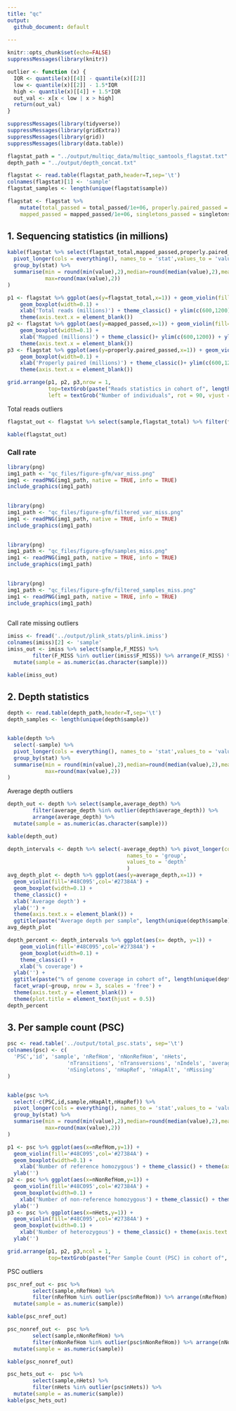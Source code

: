 ```yaml
---
title: "qc"
output:
  github_document: default
  
---
```


```r
knitr::opts_chunk$set(echo=FALSE)
suppressMessages(library(knitr))
```

```r
outlier <- function (x) {
  IQR <- quantile(x)[[4]] - quantile(x)[[2]]
  low <- quantile(x)[[2]] - 1.5*IQR
  high <- quantile(x)[[4]] + 1.5*IQR
  out_val <- x[x < low | x > high]
  return(out_val)
}
```

```r
suppressMessages(library(tidyverse))
suppressMessages(library(gridExtra))
suppressMessages(library(grid))
suppressMessages(library(data.table))

flagstat_path = "../output/multiqc_data/multiqc_samtools_flagstat.txt"
depth_path = "../output/depth_concat.txt"

flagstat <- read.table(flagstat_path,header=T,sep='\t')
colnames(flagstat)[1] <- 'sample'
flagstat_samples <- length(unique(flagstat$sample))

flagstat <- flagstat %>% 
    mutate(total_passed = total_passed/1e+06, properly.paired_passed = properly.paired_passed/1e+06, flagstat_total = flagstat_total/1e+06,
    mapped_passed = mapped_passed/1e+06, singletons_passed = singletons_passed/1e+06, duplicates_passed = duplicates_passed/1e+06)

```

## 1. Sequencing statistics (in millions)

```r
kable(flagstat %>% select(flagstat_total,mapped_passed,properly.paired_passed) %>%
  pivot_longer(cols = everything(), names_to = 'stat',values_to = 'value') %>%
  group_by(stat) %>% 
  summarise(min = round(min(value),2),median=round(median(value),2),mean=round(mean(value),2),
            max=round(max(value),2))
)
```


```r
p1 <- flagstat %>% ggplot(aes(y=flagstat_total,x=1)) + geom_violin(fill='#48C095',col='#27384A') +
    geom_boxplot(width=0.1) +
    xlab('Total reads (millions)') + theme_classic() + ylim(c(600,1200)) + ylab('') + 
    theme(axis.text.x = element_blank())
p2 <- flagstat %>% ggplot(aes(y=mapped_passed,x=1)) + geom_violin(fill='#48C095',col='#27384A') +
    geom_boxplot(width=0.1) +
    xlab('Mapped (millions)') + theme_classic()+ ylim(c(600,1200)) + ylab('') + 
    theme(axis.text.x = element_blank())
p3 <- flagstat %>% ggplot(aes(y=properly.paired_passed,x=1)) + geom_violin(fill='#48C095',col='#27384A') +
    geom_boxplot(width=0.1) + 
    xlab('Properly paired (millions)') + theme_classic()+ ylim(c(600,1200)) + ylab('') + 
    theme(axis.text.x = element_blank())

grid.arrange(p1, p2, p3,nrow = 1, 
             top=textGrob(paste("Reads statistics in cohort of", length(unique(flagstat$sample)), 'individuals',sep=' ')), 
             left = textGrob("Number of individuals", rot = 90, vjust = 1))

```


Total reads outliers 

```r
flagstat_out <- flagstat %>% select(sample,flagstat_total) %>% filter(flagstat_total %in% outlier(flagstat$flagstat_total)) %>% mutate(sample = as.numeric(sample))

kable(flagstat_out)
```

### Call rate

```r
library(png)
img1_path <- "qc_files/figure-gfm/var_miss.png"
img1 <- readPNG(img1_path, native = TRUE, info = TRUE)
include_graphics(img1_path)
  
```

```r
library(png)
img1_path <- "qc_files/figure-gfm/filtered_var_miss.png"
img1 <- readPNG(img1_path, native = TRUE, info = TRUE)
include_graphics(img1_path)
  
```

```r
library(png)
img1_path <- "qc_files/figure-gfm/samples_miss.png"
img1 <- readPNG(img1_path, native = TRUE, info = TRUE)
include_graphics(img1_path)
  
```

```r
library(png)
img1_path <- "qc_files/figure-gfm/filtered_samples_miss.png"
img1 <- readPNG(img1_path, native = TRUE, info = TRUE)
include_graphics(img1_path)
  
```

Call rate missing outliers 

```r
imiss <- fread('../output/plink_stats/plink.imiss')
colnames(imiss)[2] <- 'sample'
imiss_out <- imiss %>% select(sample,F_MISS) %>% 
        filter(F_MISS %in% outlier(imiss$F_MISS)) %>% arrange(F_MISS) %>%
  mutate(sample = as.numeric(as.character(sample)))

kable(imiss_out) 

```


## 2. Depth statistics

```r
depth <- read.table(depth_path,header=T,sep='\t')
depth_samples <- length(unique(depth$sample))


kable(depth %>% 
  select(-sample) %>% 
  pivot_longer(cols = everything(), names_to = 'stat',values_to = 'value') %>%
  group_by(stat) %>% 
  summarise(min = round(min(value),2),median=round(median(value),2),mean=round(mean(value),2),
            max=round(max(value),2))
)
```

Average depth outliers 

```r
depth_out <- depth %>% select(sample,average_depth) %>% 
        filter(average_depth %in% outlier(depth$average_depth)) %>% 
        arrange(average_depth) %>% 
  mutate(sample = as.numeric(as.character(sample)))

kable(depth_out)
```

```r
depth_intervals <- depth %>% select(-average_depth) %>% pivot_longer(cols = -sample,
                                      names_to = 'group', 
                                      values_to = 'depth'
                                      )
avg_depth_plot <- depth %>% ggplot(aes(y=average_depth,x=1)) + 
  geom_violin(fill='#48C095',col='#27384A') + 
  geom_boxplot(width=0.1) +
  theme_classic() +
  xlab('Average depth') + 
  ylab('') +
  theme(axis.text.x = element_blank()) + 
  ggtitle(paste("Average depth per sample", length(unique(depth$sample)), 'unrelated individuals',sep=' ')) + theme(plot.title = element_text(hjust = 0.5))
avg_depth_plot
```


```r
depth_percent <- depth_intervals %>% ggplot(aes(x= depth, y=1)) + 
    geom_violin(fill='#48C095',col='#27384A') +
    geom_boxplot(width=0.1) +
    theme_classic() +
    xlab('% coverage') + 
  ylab('') +
  ggtitle(paste("% of genome coverage in cohort of", length(unique(depth$sample)), 'unrelated individuals',sep=' ')) + 
  facet_wrap(~group, nrow = 3, scales = 'free') +
  theme(axis.text.y = element_blank()) + 
  theme(plot.title = element_text(hjust = 0.5))
depth_percent
```

## 3. Per sample count (PSC)

```r

psc <- read.table('../output/total_psc.stats', sep='\t')
colnames(psc) <- c(
  'PSC','id', 'sample', 'nRefHom', 'nNonRefHom', 'nHets', 
                   'nTransitions', 'nTransversions', 'nIndels', 'average_depth',
                   'nSingletons', 'nHapRef', 'nHapAlt', 'nMissing'
)


kable(psc %>% 
  select(-c(PSC,id,sample,nHapAlt,nHapRef)) %>% 
  pivot_longer(cols = everything(), names_to = 'stat',values_to = 'value') %>%
  group_by(stat) %>% 
  summarise(min = round(min(value),2),median=round(median(value),2),mean=round(mean(value),2),
            max=round(max(value),2))
)

p1 <- psc %>% ggplot(aes(x=nRefHom,y=1)) + 
  geom_violin(fill='#48C095',col='#27384A') + 
  geom_boxplot(width=0.1) +
    xlab('Number of reference homozygous') + theme_classic() + theme(axis.text.y = element_blank()) +
  ylab('')
p2 <- psc %>% ggplot(aes(x=nNonRefHom,y=1)) + 
  geom_violin(fill='#48C095',col='#27384A') + 
  geom_boxplot(width=0.1) +
    xlab('Number of non-reference homozygous') + theme_classic() + theme(axis.text.y = element_blank())+
  ylab('')
p3 <- psc %>% ggplot(aes(x=nHets,y=1)) + 
  geom_violin(fill='#48C095',col='#27384A') + 
  geom_boxplot(width=0.1) +
    xlab('Number of heterozygous') + theme_classic() + theme(axis.text.y = element_blank())+
  ylab('')

grid.arrange(p1, p2, p3,ncol = 1, 
             top=textGrob(paste("Per Sample Count (PSC) in cohort of", length(unique(flagstat$sample)), 'unrelated individuals',sep=' ')))
```

PSC outliers

```r
psc_nref_out <- psc %>% 
        select(sample,nRefHom) %>% 
        filter(nRefHom %in% outlier(psc$nRefHom)) %>% arrange(nRefHom) %>%
  mutate(sample = as.numeric(sample))

kable(psc_nref_out)

psc_nonref_out <-  psc %>% 
        select(sample,nNonRefHom) %>% 
        filter(nNonRefHom %in% outlier(psc$nNonRefHom)) %>% arrange(nNonRefHom) %>%
  mutate(sample = as.numeric(sample))

kable(psc_nonref_out)

psc_hets_out <-  psc %>% 
        select(sample,nHets) %>% 
        filter(nHets %in% outlier(psc$nHets)) %>%
  mutate(sample = as.numeric(sample))
kable(psc_hets_out)
```

<!-- ### Outlier samples reccuring in other statistics: -->

<!-- ```{r echo=FALSE} -->

<!-- final_out <- imiss_out %>%  -->
<!--   left_join(depth_out,by = "sample") %>%  -->
<!--   left_join(flagstat_out,by = "sample") %>% -->
<!--   left_join(psc_nref_out,by = "sample") %>% -->
<!--   left_join(psc_nonref_out,by = "sample") %>% -->
<!--   left_join(psc_hets_out,by = "sample")  -->

<!-- final_out <- final_out %>% filter(!is.na(average_depth) | !is.na(flagstat_total) | !is.na(nRefHom)  | -->
<!--            !is.na(nNonRefHom) | !is.na(nHets)) %>%  -->
<!--   pivot_longer(-sample)  -->

<!-- final_out$value <-  ifelse(is.na(final_out$value), -->
<!--                                    'not_outlier', -->
<!--                                    final_out$value)  -->
<!-- final_out <- final_out %>% pivot_wider() -->

<!-- kable(final_out) -->

<!-- ``` -->



